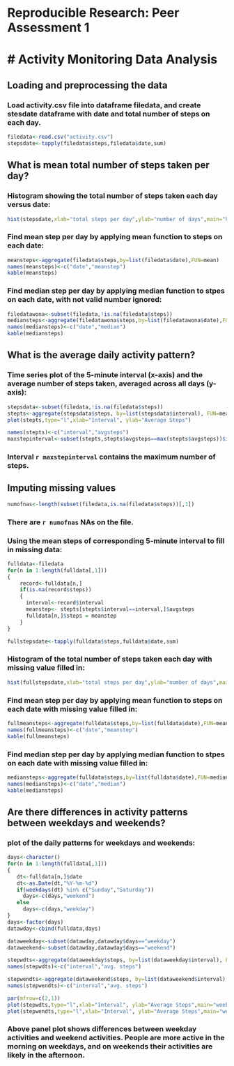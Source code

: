 # Reproducible Research: Peer Assessment 1

# Activity Monitoring Data Analysis
========================================================

## Loading and preprocessing the data

### Load activity.csv file into dataframe filedata, and create stesdate dataframe with date and total number of steps on each day.

```r
filedata<-read.csv("activity.csv")
stepsdate<-tapply(filedata$steps,filedata$date,sum)
```

## What is mean total number of steps taken per day?

### Histogram showing the total number of steps taken each day versus date:

```r
hist(stepsdate,xlab="total steps per day",ylab="number of days",main="histogram of daily steps")
```

### Find mean step per day by applying mean function to steps on each date:
```r
meansteps<-aggregate(filedata$steps,by=list(filedata$date),FUN=mean)
names(meansteps)<-c("date","meanstep")
kable(meansteps)
```

### Find median step per day by applying median function to stpes on each date, with not valid number ignored:
```r
filedatawona<-subset(filedata,!is.na(filedata$steps))
mediansteps<-aggregate(filedatawona$steps,by=list(filedatawona$date),FUN=median)
names(mediansteps)<-c("date","median")
kable(mediansteps)
```

## What is the average daily activity pattern?

### Time series plot of the 5-minute interval (x-axis) and the average number of steps taken, averaged across all days (y-axis):
```r
stepsdata<-subset(filedata,!is.na(filedata$steps))
stepts<-aggregate(stepsdata$steps, by=list(stepsdata$interval), FUN=mean)
plot(stepts,type="l",xlab="Interval", ylab="Average Steps")
```


```r
names(stepts)<-c("interval","avgsteps")
maxstepinterval<-subset(stepts,stepts$avgsteps==max(stepts$avgsteps))$interval
```

### Interval `r maxstepinterval` contains the maximum number of steps.

## Imputing missing values

```r
numofnas<-length(subset(filedata,is.na(filedata$steps))[,1])
```

### There are `r numofnas` NAs on the file.

### Using the mean steps of corresponding 5-minute interval to fill in missing data:

```r
fulldata<-filedata
for(n in 1:length(fulldata[,1]))
{
    record<-fulldata[n,]
    if(is.na(record$steps))
    {
      interval<-record$interval
      meanstep<- stepts[stepts$interval==interval,]$avgsteps
      fulldata[n,]$steps = meanstep
    }
}

fullstepsdate<-tapply(fulldata$steps,fulldata$date,sum)
```

### Histogram of the total number of steps taken each day with missing value filled in:
```r
hist(fullstepsdate,xlab="total steps per day",ylab="number of days",main="histogram of daily steps")
```

### Find mean step per day by applying mean function to steps on each date with missing value filled in:
```r
fullmeansteps<-aggregate(fulldata$steps,by=list(fulldata$date),FUN=mean)
names(fullmeansteps)<-c("date","meanstep")
kable(fullmeansteps)
```

### Find median step per day by applying median function to stpes on each date with missing value filled in:
```r
mediansteps<-aggregate(fulldata$steps,by=list(fulldata$date),FUN=median)
names(mediansteps)<-c("date","median")
kable(mediansteps)
```

## Are there differences in activity patterns between weekdays and weekends?

### plot of the daily patterns for weekdays and weekends:
```r
days<-character()
for(n in 1:length(fulldata[,1]))
{
   dt<-fulldata[n,]$date
   dt<-as.Date(dt,"%Y-%m-%d")
   if(weekdays(dt) %in% c("Sunday","Saturday"))
     days<-c(days,"weekend")
   else
     days<-c(days,"weekday")
}
days<-factor(days)
datawday<-cbind(fulldata,days)

dataweekday<-subset(datawday,datawday$days=="weekday")
dataweekend<-subset(datawday,datawday$days=="weekend")

stepwdts<-aggregate(dataweekday$steps, by=list(dataweekday$interval), FUN=mean)
names(stepwdts)<-c("interval","avg. steps")

stepwendts<-aggregate(dataweekend$steps, by=list(dataweekend$interval), FUN=mean)
names(stepwendts)<-c("interval","avg. steps")

par(mfrow=c(2,1))
plot(stepwdts,type="l",xlab="Interval", ylab="Average Steps",main="weekdays")
plot(stepwendts,type="l",xlab="Interval", ylab="Average Steps",main="weekends")
```

### Above panel plot shows differences between weekday activities and weekend activities. People are more active in the morning on weekdays, and on weekends their activities are likely in the afternoon.